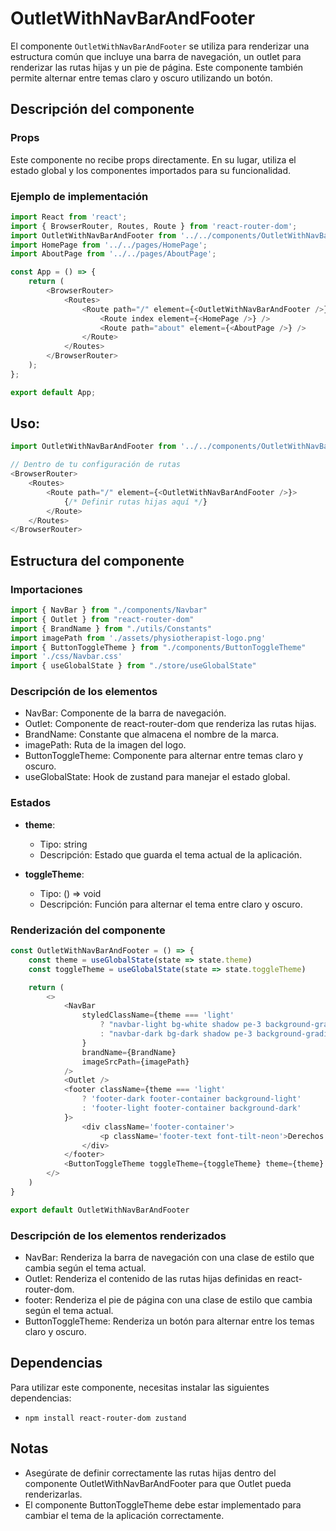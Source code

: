 
<Meta title="BusinessLogic/Outlet/OutletWithNavBarAndFooter" />

# OutletWithNavBarAndFooter

El componente `OutletWithNavBarAndFooter` se utiliza para renderizar una estructura común que incluye una barra de navegación, un outlet para renderizar las rutas hijas y un pie de página. Este componente también permite alternar entre temas claro y oscuro utilizando un botón.

## Descripción del componente

### Props

Este componente no recibe props directamente. En su lugar, utiliza el estado global y los componentes importados para su funcionalidad.

### Ejemplo de implementación
```typescript
import React from 'react';
import { BrowserRouter, Routes, Route } from 'react-router-dom';
import OutletWithNavBarAndFooter from '../../components/OutletWithNavBarAndFooter';
import HomePage from '../../pages/HomePage';
import AboutPage from '../../pages/AboutPage';

const App = () => {
    return (
        <BrowserRouter>
            <Routes>
                <Route path="/" element={<OutletWithNavBarAndFooter />}>
                    <Route index element={<HomePage />} />
                    <Route path="about" element={<AboutPage />} />
                </Route>
            </Routes>
        </BrowserRouter>
    );
};

export default App;
```

## Uso:
```typescript
import OutletWithNavBarAndFooter from '../../components/OutletWithNavBarAndFooter';

// Dentro de tu configuración de rutas
<BrowserRouter>
    <Routes>
        <Route path="/" element={<OutletWithNavBarAndFooter />}>
            {/* Definir rutas hijas aquí */}
        </Route>
    </Routes>
</BrowserRouter>
```

## Estructura del componente

### Importaciones
```typescript
import { NavBar } from "./components/Navbar"
import { Outlet } from "react-router-dom"
import { BrandName } from "./utils/Constants"
import imagePath from './assets/physiotherapist-logo.png'
import { ButtonToggleTheme } from "./components/ButtonToggleTheme"
import './css/Navbar.css'
import { useGlobalState } from "./store/useGlobalState"
```

### Descripción de los elementos
- NavBar: Componente de la barra de navegación.
- Outlet: Componente de react-router-dom que renderiza las rutas hijas.
- BrandName: Constante que almacena el nombre de la marca.
- imagePath: Ruta de la imagen del logo.
- ButtonToggleTheme: Componente para alternar entre temas claro y oscuro.
- useGlobalState: Hook de zustand para manejar el estado global.

### Estados
- **theme**:
    - Tipo: string
    - Descripción: Estado que guarda el tema actual de la aplicación.

- **toggleTheme**:
    - Tipo: () => void
    - Descripción: Función para alternar el tema entre claro y oscuro.

### Renderización del componente
```typescript
const OutletWithNavBarAndFooter = () => {
    const theme = useGlobalState(state => state.theme)
    const toggleTheme = useGlobalState(state => state.toggleTheme)

    return (
        <>
            <NavBar
                styledClassName={theme === 'light'
                    ? "navbar-light bg-white shadow pe-3 background-gradient-light"
                    : "navbar-dark bg-dark shadow pe-3 background-gradient-dark"
                }
                brandName={BrandName}
                imageSrcPath={imagePath}
            />
            <Outlet />
            <footer className={theme === 'light'
                ? 'footer-dark footer-container background-light'
                : 'footer-light footer-container background-dark'
            }>
                <div className='footer-container'>
                    <p className='footer-text font-tilt-neon'>Derechos de autor © 2024</p>
                </div>
            </footer>
            <ButtonToggleTheme toggleTheme={toggleTheme} theme={theme} />
        </>
    )
}

export default OutletWithNavBarAndFooter

```

### Descripción de los elementos renderizados
- NavBar: Renderiza la barra de navegación con una clase de estilo que cambia según el tema actual.
- Outlet: Renderiza el contenido de las rutas hijas definidas en react-router-dom.
- footer: Renderiza el pie de página con una clase de estilo que cambia según el tema actual.
- ButtonToggleTheme: Renderiza un botón para alternar entre los temas claro y oscuro.

## Dependencias
Para utilizar este componente, necesitas instalar las siguientes dependencias:
- `npm install react-router-dom zustand`

## Notas
- Asegúrate de definir correctamente las rutas hijas dentro del componente OutletWithNavBarAndFooter para que Outlet pueda renderizarlas.
- El componente ButtonToggleTheme debe estar implementado para cambiar el tema de la aplicación correctamente.